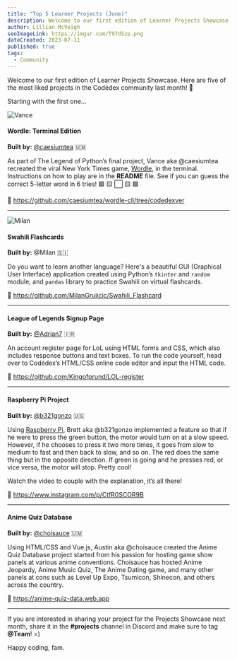 ```yaml
---
title: "Top 5 Learner Projects (June)"
description: Welcome to our first edition of Learner Projects Showcase. Here are some of the most liked projects in the Codédex community last month!
author: Lillian McVeigh
seoImageLink: https://imgur.com/T97dSzp.png
dateCreated: 2023-07-11
published: true
tags:
  - Community
---
```


Welcome to our first edition of Learner Projects Showcase. Here are five of the most liked projects in the Codédex community last month! 🤗 

Starting with the first one...

![Vance](https://imgur.com/kBYvirQ.png)

#### Wordle: Terminal Edition

**Built by:** [@caesiumtea](https://www.codedex.io/@caesiumtea) 🇺🇲

As part of The Legend of Python’s final project, Vance aka @caesiumtea recreated the viral New York Times game, [Wordle](https://www.nytimes.com/games/wordle/index.html), in the terminal. Instructions on how to play are in the **README** file. See if you can guess the correct 5-letter word in 6 tries! 🟩 🟨 ⬜️ 🟨 🟩

🔗 https://github.com/caesiumtea/wordle-cli/tree/codedexver

---

![Milan](https://i.imgur.com/dFDOIbV.png)

#### Swahili Flashcards

**Built by:** @Milan 🇸🇮 

Do you want to learn another language? Here's a beautiful GUI (Graphical User Interface) application created using Python’s `tkinter` and `random` module, and `pandas` library to practice Swahili on virtual flashcards. 

🔗 https://github.com/MilanGrujicic/Swahili_Flashcard

---

#### League of Legends Signup Page

**Built by:** [@Adrian7](https://www.codedex.io/@Adrian7) 🇮🇷

An account register page for LoL using HTML forms and CSS, which also includes response buttons and text boxes. To run the code yourself, head over to Codédex’s HTML/CSS online code editor and input the HTML code.

🔗 https://github.com/Kingofprund/LOL-register

---

#### Raspberry Pi Project 

**Built by:** [@b321gonzo](https://www.codedex.io/@b321gonzo) 🇺🇸

Using [Raspberry Pi](website), Brett aka @b321gonzo implemented a feature so that if he were to press the green button, the motor would turn on at a slow speed. However, if he chooses to press it two more times, it goes from slow to medium to fast and then back to slow, and so on. The red does the same thing but in the opposite direction. If green is going and he presses red, or vice versa, the motor will stop. Pretty cool! 

Watch the video to couple with the explanation, it’s all there!

🔗 https://www.instagram.com/p/CtfR0SCOR9B

---

#### Anime Quiz Database

**Built by:** [@choisauce](https://www.codedex.io/@choisauce) 🇺🇲

Using HTML/CSS and Vue.js, Austin aka @choisauce created the Anime Quiz Database project started from his passion for hosting game show panels at various anime conventions. Choisauce has hosted Anime Jeopardy, Anime Music Quiz, The Anime Dating game, and many other panels at cons such as Level Up Expo, Tsumicon, Shinecon, and others across the country.

🔗 https://anime-quiz-data.web.app

--- 

If you are interested in sharing your project for the Projects Showcase next month, share it in the **#projects** channel in Discord and make sure to tag **@Team**! =) 

Happy coding, fam.
